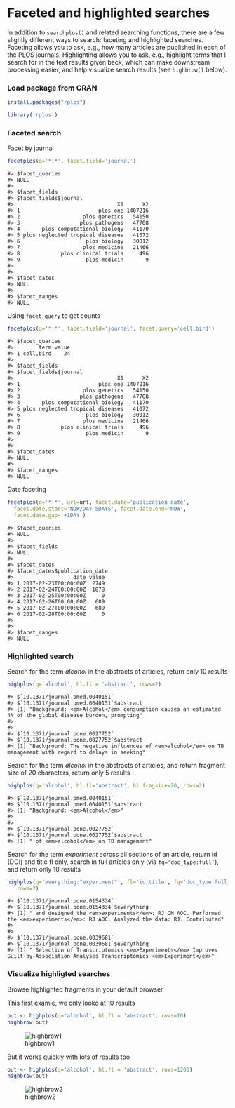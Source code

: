 <!--
%\VignetteEngine{knitr::knitr}
%\VignetteIndexEntry{Faceted and highlighted searches}
%\VignetteEncoding{UTF-8}
-->

Faceted and highlighted searches
=====



In addition to `searchplos()` and related searching functions, there are a 
few slightly different ways to search: faceting and highlighted searches. 
Faceting allows you to ask, e.g., how many articles are published in each of 
the PLOS journals. Highlighting allows you to ask, e.g., highlight terms that 
I search for in the text results given back, which can make downstream 
processing easier, and help visualize search results (see `highbrow()` below). 

### Load package from CRAN


```r
install.packages("rplos")
```


```r
library('rplos')
```

### Faceted search

Facet by journal


```r
facetplos(q='*:*', facet.field='journal')
```

```
#> $facet_queries
#> NULL
#> 
#> $facet_fields
#> $facet_fields$journal
#>                                 X1      X2
#> 1                         plos one 1407216
#> 2                    plos genetics   54150
#> 3                   plos pathogens   47708
#> 4       plos computational biology   41170
#> 5 plos neglected tropical diseases   41072
#> 6                     plos biology   30012
#> 7                    plos medicine   21466
#> 8             plos clinical trials     496
#> 9                     plos medicin       9
#> 
#> 
#> $facet_dates
#> NULL
#> 
#> $facet_ranges
#> NULL
```

Using `facet.query` to get counts


```r
facetplos(q='*:*', facet.field='journal', facet.query='cell,bird')
```

```
#> $facet_queries
#>        term value
#> 1 cell,bird    24
#> 
#> $facet_fields
#> $facet_fields$journal
#>                                 X1      X2
#> 1                         plos one 1407216
#> 2                    plos genetics   54150
#> 3                   plos pathogens   47708
#> 4       plos computational biology   41170
#> 5 plos neglected tropical diseases   41072
#> 6                     plos biology   30012
#> 7                    plos medicine   21466
#> 8             plos clinical trials     496
#> 9                     plos medicin       9
#> 
#> 
#> $facet_dates
#> NULL
#> 
#> $facet_ranges
#> NULL
```

Date faceting


```r
facetplos(q='*:*', url=url, facet.date='publication_date',
  facet.date.start='NOW/DAY-5DAYS', facet.date.end='NOW', 
  facet.date.gap='+1DAY')
```

```
#> $facet_queries
#> NULL
#> 
#> $facet_fields
#> NULL
#> 
#> $facet_dates
#> $facet_dates$publication_date
#>                   date value
#> 1 2017-02-23T00:00:00Z  2749
#> 2 2017-02-24T00:00:00Z  1878
#> 3 2017-02-25T00:00:00Z     0
#> 4 2017-02-26T00:00:00Z   689
#> 5 2017-02-27T00:00:00Z   689
#> 6 2017-02-28T00:00:00Z     0
#> 
#> 
#> $facet_ranges
#> NULL
```

### Highlighted search

Search for the term _alcohol_ in the abstracts of articles, return only 
10 results


```r
highplos(q='alcohol', hl.fl = 'abstract', rows=2)
```

```
#> $`10.1371/journal.pmed.0040151`
#> $`10.1371/journal.pmed.0040151`$abstract
#> [1] "Background: <em>Alcohol</em> consumption causes an estimated 4% of the global disease burden, prompting"
#> 
#> 
#> $`10.1371/journal.pone.0027752`
#> $`10.1371/journal.pone.0027752`$abstract
#> [1] "Background: The negative influences of <em>alcohol</em> on TB management with regard to delays in seeking"
```

Search for the term _alcohol_ in the abstracts of articles, and return 
fragment size of 20 characters, return only 5 results


```r
highplos(q='alcohol', hl.fl='abstract', hl.fragsize=20, rows=2)
```

```
#> $`10.1371/journal.pmed.0040151`
#> $`10.1371/journal.pmed.0040151`$abstract
#> [1] "Background: <em>Alcohol</em>"
#> 
#> 
#> $`10.1371/journal.pone.0027752`
#> $`10.1371/journal.pone.0027752`$abstract
#> [1] " of <em>alcohol</em> on TB management"
```

Search for the term _experiment_ across all sections of an article, return 
id (DOI) and title fl only, search in full articles only 
(via `fq='doc_type:full'`), and return only 10 results


```r
highplos(q='everything:"experiment"', fl='id,title', fq='doc_type:full',
   rows=2)
```

```
#> $`10.1371/journal.pone.0154334`
#> $`10.1371/journal.pone.0154334`$everything
#> [1] " and designed the <em>experiments</em>: RJ CM AOC. Performed the <em>experiments</em>: RJ AOC. Analyzed the data: RJ. Contributed"
#> 
#> 
#> $`10.1371/journal.pone.0039681`
#> $`10.1371/journal.pone.0039681`$everything
#> [1] " Selection of Transcriptomics <em>Experiments</em> Improves Guilt-by-Association Analyses Transcriptomics <em>Experiment</em>"
```

### Visualize highligted searches

Browse highlighted fragments in your default browser

This first examle, we only looko at 10 results


```r
out <- highplos(q='alcohol', hl.fl = 'abstract', rows=10)
highbrow(out)
```

![highbrow1](figure/highbrow.png)

But it works quickly with lots of results too


```r
out <- highplos(q='alcohol', hl.fl = 'abstract', rows=1200)
highbrow(out)
```

![highbrow2](figure/highbrow_big.png)
